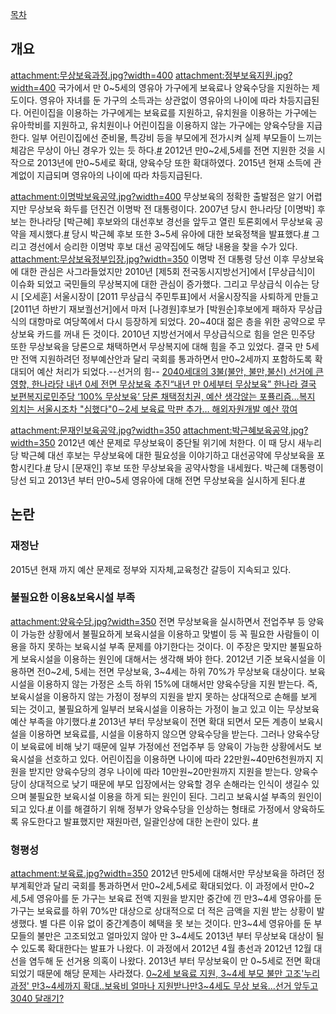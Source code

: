 [[목차]]

== 개요 ==
attachment:무상보육과정.jpg?width=400
attachment:정부보육지원.jpg?width=400
국가에서 만 0~5세의 영유아 가구에게 보육료나 양육수당을 지원하는 제도이다. 영유아 자녀를 둔 가구의 소득과는 상관없이 영유아의 나이에 따라 차등지급된다. 어린이집을 이용하는 가구에게는 보육료를 지원하고, 유치원을 이용하는 가구에는 유아학비를 지원하고, 유치원이나 어린이집을 이용하지 않는 가구에는 양육수당을 지급한다. 일부 어린이집에선 준비물, 특강비 등을 부모에게 전가시켜 실제 부모들이 느끼는 체감은 무상이 아닌 경우가 있는 듯 하다.[http://news.naver.com/main/read.nhn?mode=LSD&mid=sec&sid1=102&oid=082&aid=0000437756 #] 
2012년 만0~2세,5세를 전면 지원한 것을 시작으로 2013년에 만0~5세로 확대, 양육수당 또한 확대하였다.
2015년 현재 소득에 관계없이 지급되며 영유아의 나이에 따라 차등지급된다.

 
attachment:이명박보육공약.jpg?width=400
무상보육의 정확한 출발점은 알기 어렵지만 무상보육 화두를 던진건 이명박 전 대통령이다. 2007년 당시 한나라당 [이명박] 후보는 한나라당 [박근혜] 후보와의 대선후보 경선을 앞두고 열린 토론회에서 무상보육 공약을 제시했다.[http://news.naver.com/main/read.nhn?mode=LSD&mid=sec&sid1=100&oid=038&aid=0000382840 #] 당시 박근혜 후보 또한 3~5세 유아에 대한 보육정책을 발표했다.[http://news.naver.com/main/read.nhn?mode=LSD&mid=sec&sid1=100&oid=038&aid=0000377879 #] 그리고 경선에서 승리한 이명박 후보 대선 공약집에도 해당 내용을 찾을 수가 있다. 
attachment:무상보육정부입장.jpg?width=350
이명박 전 대통령 당선 이후 무상보육에 대한 관심은 사그라들었지만 2010년 [제5회 전국동시지방선거]에서 [무상급식]이 이슈화 되었고 국민들의 무상복지에 대한 관심이 증가했다. 그리고 무상급식 이슈는 당시 [오세훈] 서울시장이 [2011 무상급식 주민투표]에서 서울시장직을 사퇴하게 만들고 [2011년 하반기 재보궐선거]에서 마저 [나경원]후보가 [박원순]후보에게 패하자 무상급식의 대항마로 여당쪽에서 다시 등장하게 되었다. 20~40대 젊은 층을 위한 공약으로 무상보육 카드를 꺼내 든 것이다. 2010년 지방선거에서 무상급식으로 힘을 얻은 민주당 또한 무상보육을 당론으로 채택하면서 무상복지에 대해 힘을 주고 있었다. 결국 만 5세만 전액 지원하려던 정부예산안과 달리 국회를 통과하면서 만0~2세까지 포함하도록 확대되어 예산 처리가 되었다.--선거의 힘--
[http://news.naver.com/main/read.nhn?mode=LSD&mid=sec&sid1=102&oid=088&aid=0000217769 2040세대의 3불(불안, 불만,불신) 선거에 큰 영향, 한나라당 내년 0세 전면 무상보육 추진][http://news.naver.com/main/read.nhn?mode=LSD&mid=sec&sid1=100&oid=032&aid=0002176187 “내년 만 0세부터 무상보육” 한나라 결국 보편복지로][http://www.hani.co.kr/arti/politics/politics_general/458653.html 민주당 ‘100% 무상보육’ 당론 채택][http://news.naver.com/main/read.nhn?mode=LSD&mid=sec&sid1=100&oid=015&aid=0002613606 정치권, 예산 생각않는 포퓰리즘…복지 외치는 서울시조차 "심했다"][http://news.naver.com/main/read.nhn?mode=LSD&mid=sec&sid1=100&oid=020&aid=0002302949 0∼2세 보육료 막판 추가… 해외자원개발 예산 깎여]

attachment:문재인보육공약.jpg?width=350
attachment:박근혜보육공약.jpg?width=350
2012년 예산 문제로 무상보육이 중단될 위기에 처한다. 이 때 당시 새누리당 박근혜 대선 후보는 무상보육에 대한 필요성을 이야기하고 대선공약에 무상보육을 포함시킨다.[http://news.naver.com/main/read.nhn?mode=LSD&mid=sec&sid1=100&oid=034&aid=0002426708 #] 당시 [문재인] 후보 또한 무상보육을 공약사항을 내세웠다. 박근혜 대통령이 당선 되고 2013년 부터 만0~5세 영유아에 대해 전면 무상보육을 실시하게 된다.[http://news.naver.com/main/read.nhn?mode=LSD&mid=sec&sid1=100&oid=421&aid=0000112254 #]


== 논란 ==
=== 재정난 ===
2015년 현재 까지 예산 문제로 정부와 지자체,교육청간 갈등이 지속되고 있다.


=== 불필요한 이용&보육시설 부족 ===
attachment:양육수당.jpg?width=350
전면 무상보육을 실시하면서 전업주부 등 양육이 가능한 상황에서 불필요하게 보육시설을 이용하고 맞벌이 등 꼭 필요한 사람들이 이용을 하지 못하는 보육시설 부족 문제를 야기한다는 것이다. 이 주장은 맞지만 불필요하게 보육시설을 이용하는 원인에 대해서는 생각해 봐야 한다. 
2012년 기준 보육시설을 이용하면 전0~2세, 5세는 전면 무상보육, 3~4세는 하위 70%가 무상보육 대상이다. 보육시설을 이용하지 않는 가정은 소득 하위 15%에 대해서만 양육수당을 지원 받는다. 즉, 보육시설을 이용하지 않는 가정이 정부의 지원을 받지 못하는 상대적으로 손해를 보게 되는 것이고, 불필요하게 일부러 보육시설을 이용하는 가정이 늘고 있고 이는 무상보육 예산 부족을 야기했다.[http://news.naver.com/main/read.nhn?mode=LSD&mid=sec&sid1=102&oid=032&aid=0002200223 #]
2013년 부터 무상보육이 전면 확대 되면서 모든 계층이 보육시설을 이용하면 보육료를, 시설을 이용하지 않으면 양육수당을 받는다. 그러나 양육수당이 보육료에 비해 낮기 때문에 일부 가정에선 전업주부 등 양육이 가능한 상황에서도 보육시설을 선호하고 있다. 어린이집을 이용하면 나이에 따라 22만원~40만6천원까지 지원을 받지만 양육수당의 경우 나이에 따라 10만원~20만원까지 지원을 받는다. 양육수당이 상대적으로 낮기 때문에 부모 입장에서는 양육할 경우 손해라는 인식이 생길수 있으며 불필요한 보육시설 이용을 하게 되는 원인이 된다. 그리고 보육시설 부족의 원인이 되고 있다.[http://news.naver.com/main/read.nhn?mode=LSD&mid=sec&sid1=102&oid=020&aid=0002754900 #] 이를 해결하기 위해 정부가 양육수당을 인상하는 형태로 가정에서 양육하도록 유도한다고 발표했지만 재원마련, 일괄인상에 대한 논란이 있다. [http://news.naver.com/main/read.nhn?mode=LSD&mid=sec&sid1=102&oid=055&aid=0000301215 #]


=== 형평성 ===
attachment:보육료.jpg?width=350
2012년 만5세에 대해서만 무상보육을 하려던 정부계획안과 달리 국회를 통과하면서 만0~2세,5세로 확대되었다. 이 과정에서 만0~2세,5세 영유아를 둔 가구는 보육료 전액 지원을 받지만 중간에 낀 만3~4세 영유아를 둔 가구는 보육료를 하위 70%만 대상으로 상대적으로 더 적은 금액을 지원 받는 상황이 발생했다. 별 다른 이유 없이 중간계층이 혜택을 못 보는 것이다. 만3~4세 영유아를 둔 부모들의 불만은 고조되었고 얼마있지 않아 만 3~4세도 2013년 부터 무상보육 대상이 될 수 있도록 확대한다는 발표가 나왔다. 이 과정에서 2012년 4월 총선과 2012년 12월 대선을 염두해 둔 선거용 의혹이 나왔다. 2013년 부터 무상보육이 만 0~5세로 전면 확대 되었기 때문에 해당 문제는 사라졌다.
[http://news.naver.com/main/read.nhn?mode=LSD&mid=sec&sid1=102&oid=003&aid=0004278414 0~2세 보육료 지원, 3~4세 부모 불만 고조][http://news.naver.com/main/read.nhn?mode=LSD&mid=sec&sid1=102&oid=277&aid=0002727702 '누리과정' 만3~4세까지 확대..보육비 얼마나 지원받나][http://news.naver.com/main/read.nhn?mode=LSD&mid=sec&sid1=102&oid=079&aid=0002323717 만3~4세도 무상 보육…선거 앞두고 3040 달래기?]
